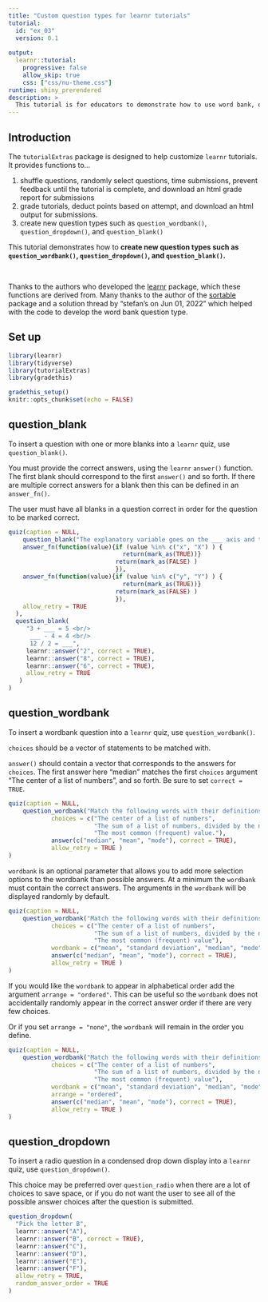 ```yaml
---
title: "Custom question types for learnr tutorials"
tutorial:
  id: "ex_03"
  version: 0.1
  
output:
  learnr::tutorial:
    progressive: false
    allow_skip: true
    css: ["css/nu-theme.css"]
runtime: shiny_prerendered
description: >
  This tutorial is for educators to demonstrate how to use word bank, drop down, and fill in the blank questions in learnr tutorials.
---
```



## Introduction

The `tutorialExtras` package is designed to help customize `learnr` tutorials. It provides functions to... 

1. shuffle questions, randomly select questions, time submissions, prevent feedback until the tutorial is complete, and download an html grade report for submissions
1. grade tutorials, deduct points based on attempt, and download an html output for submissions.
1. create new question types such as `question_wordbank()`, `question_dropdown()`, and `question_blank()`

This tutorial demonstrates how to **create new question types such as `question_wordbank()`, `question_dropdown()`, and `question_blank()`.**


<br>

Thanks to the authors who developed the [learnr](https://github.com/rstudio/learnr/) package, which these functions are derived from. Many thanks to the author of the [sortable](https://github.com/rstudio/sortable) package and a solution thread by "stefan's on Jun 01, 2022" which helped with the code to develop the word bank question type.

## Set up

```r
library(learnr)
library(tidyverse)
library(tutorialExtras)
library(gradethis)

gradethis_setup()
knitr::opts_chunk$set(echo = FALSE)

```


## question_blank

To insert a question with one or more blanks into a `learnr` quiz, use `question_blank()`.

You must provide the correct answers, using the `learnr` `answer()` function. The first blank should correspond to the first `answer()` and so forth. If there are multiple correct answers for a blank then this can be defined in an `answer_fn()`.

The user must have all blanks in a question correct in order for the question to be marked correct.

```r
quiz(caption = NULL,
    question_blank("The explanatory variable goes on the ___ axis and the response variable goes on the ___ axis",
    answer_fn(function(value){if (value %in% c("x", "X") ) {
                                return(mark_as(TRUE))}
                              return(mark_as(FALSE) )
                              }),
    answer_fn(function(value){if (value %in% c("y", "Y") ) {
                                return(mark_as(TRUE))}
                              return(mark_as(FALSE) )
                              }),
    allow_retry = TRUE
  ),
  question_blank(
     "3 + ___ = 5 <br/>
      ___ - 4 = 4 <br/>
      12 / 2 = ___",
     learnr::answer("2", correct = TRUE),
     learnr::answer("8", correct = TRUE),
     learnr::answer("6", correct = TRUE),
     allow_retry = TRUE
   )
)

```


## question_wordbank

To insert a wordbank question into a `learnr` quiz, use `question_wordbank()`.

`choices` should be a vector of statements to be matched with.

`answer()` should contain a vector that corresponds to the answers for `choices`. The first answer here "median" matches the first `choices` argument "The center of a list of numbers", and so forth. Be sure to set `correct = TRUE`.

```r
quiz(caption = NULL,
    question_wordbank("Match the following words with their definitions.",
            choices = c("The center of a list of numbers", 
                        "The sum of a list of numbers, divided by the number of elements in the list.",  
                        "The most common (frequent) value."),
            answer(c("median", "mean", "mode"), correct = TRUE),
            allow_retry = TRUE )
)
```


`wordbank` is an optional parameter that allows you to add more selection options to the wordbank than possible answers. At a minimum the `wordbank` must contain the correct answers. The arguments in the `wordbank` will be displayed randomly by default.

```r
quiz(caption = NULL,
    question_wordbank("Match the following words with their definitions.",
            choices = c("The center of a list of numbers", 
                        "The sum of a list of numbers, divided by the number of elements in the list",  
                        "The most common (frequent) value"),
            wordbank = c("mean", "standard deviation", "median", "mode", "IQR", "range"),
            answer(c("median", "mean", "mode"), correct = TRUE), 
            allow_retry = TRUE )
)
```

If you would like the `wordbank` to appear in alphabetical order add the argument `arrange = "ordered"`. This can be useful so the `wordbank` does not accidentally randomly appear in the correct answer order if there are very few choices.

Or if you set `arrange = "none"`, the `wordbank` will remain in the order you define.

```r
quiz(caption = NULL,
    question_wordbank("Match the following words with their definitions.",
            choices = c("The center of a list of numbers",
                        "The sum of a list of numbers, divided by the number of elements in the list", 
                        "The most common (frequent) value"),
            wordbank = c("mean", "standard deviation", "median", "mode", "IQR", "range"),
            arrange = "ordered",
            answer(c("median", "mean", "mode"), correct = TRUE), 
            allow_retry = TRUE )
)
```


## question_dropdown

To insert a radio question in a condensed drop down display into a `learnr` quiz, use `question_dropdown()`.

This choice may be preferred over `question_radio` when there are a lot of choices to save space, or if you do not want the user to see all of the possible answer choices after the question is submitted.

```r
question_dropdown(
  "Pick the letter B",
  learnr::answer("A"),
  learnr::answer("B", correct = TRUE),
  learnr::answer("C"),
  learnr::answer("D"),
  learnr::answer("E"),
  learnr::answer("F"),
  allow_retry = TRUE,
  random_answer_order = TRUE
)
```

